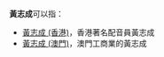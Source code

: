 '''黃志成'''可以指：
* [[黃志成_(香港)|黃志成 (香港)]]，香港著名配音員黃志成
* [[黃志成_(澳門)|黃志成 (澳門)]]，澳門工商業的黃志成

{{disambig|Z志成|Cat=三字黄姓人名消歧义}}